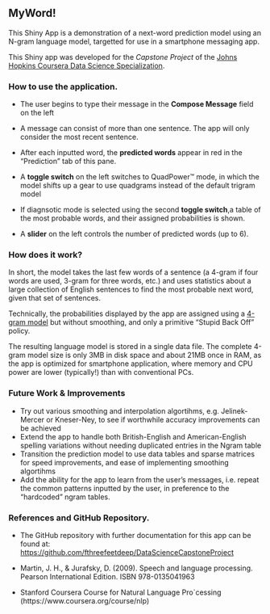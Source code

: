 ## MyWord!

This Shiny App is a demonstration of a next-word prediction model using an N-gram language model, targetted for use in a smartphone messaging app.

This Shiny app was developed for the *Capstone Project*  of the 
[Johns Hopkins Coursera Data Science 
Specialization](https://www.coursera.org/specialization/jhudatascience/1?utm_medium=listingPage). 



###  How to use the application.

- The user begins to type their message in the **Compose Message** field on the left

- A message can consist of more than one sentence. The app will only consider the most recent sentence.

- After each inputted word, the **predicted words** appear in red in the "Prediction" tab of this pane. 

- A **toggle switch** on the left switches to QuadPower™ mode, in which the model shifts up a gear to use quadgrams instead of the default trigram model

- If diagnsotic mode is selected using the second <strong>toggle switch</strong>,a table of the most probable words, and their assigned probabilities is shown.

- A **slider** on the left controls the number of predicted words (up to 6).


### How does it work?

In short, the model takes the last few words of a sentence (a 4-gram if four words are used, 3-gram for three words, etc.) and uses statistics about a large collection of English sentences to find the most probable next word, given that set of sentences.

Technically, the probabilities displayed by the app are assigned using a <a href="http://en.wikipedia.org/wiki/N-gram">4-gram model</a> but without smoothing, and only a primitive "Stupid Back Off" policy. 

The resulting language model is stored in a single data file. The complete 4-gram model size is only 3MB in disk space and about 21MB once in RAM, as the app is optimized for smartphone application, where memory and CPU power are lower (typically!) than with conventional PCs.

### Future Work & Improvements

* Try out various smoothing and interpolation algortihms, e.g. Jelinek-Mercer or Kneser-Ney, to see if worthwhile accuracy improvements can be achieved
* Extend the app to handle both British-English and American-English spelling variations without needing duplicated entries in the Ngram table
* Transition the prediction model to use data tables and sparse matrices for speed improvements, and ease of implementing smoothing algortihms
* Add the ability for the app to learn from the user's messages, i.e. repeat the common patterns inputted by the user, in preference to the "hardcoded" ngram tables.

### References and GitHub Repository. ###

- The GitHub repository with further documentation for this app can be found at:  
[https://github.com/fthreefeetdeep/DataScienceCapstoneProject](https://github.com/threefeetdeep/DataScienceCapstoneProject)

- Martin, J. H., & Jurafsky, D. (2009). Speech and language processing. Pearson International Edition. ISBN 978-0135041963

- Stanford Coursera Course for Natural Language Pro`cessing (https://www.coursera.org/course/nlp)



